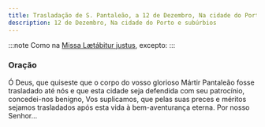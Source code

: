 ```yaml
---
title: Trasladação de S. Pantaleão, a 12 de Dezembro, Na cidade do Porto e subúrbios
description: 12 de Dezembro, Na cidade do Porto e subúrbios
---
```


:::note
Como na [Missa Lætábitur justus](/missal/comum/5martirnaopontifice2), excepto:
:::

### Oração

Ó Deus, que quiseste que o corpo do vosso glorioso Mártir Pantaleão fosse
trasladado até nós e que esta cidade seja defendida com seu patrocínio,
concedei-nos benigno, Vos suplicamos, que pelas suas preces e méritos
sejamos trasladados após esta vida à bem-aventurança eterna. Por nosso
Senhor...
